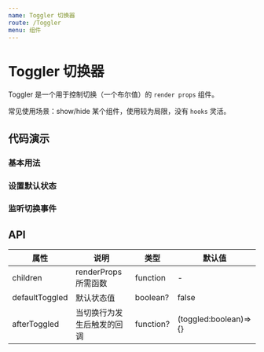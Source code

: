 ```yaml
---
name: Toggler 切换器
route: /Toggler
menu: 组件
---
```






# Toggler 切换器

Toggler 是一个用于控制切换（一个布尔值）的 `render props` 组件。

常见使用场景：show/hide 某个组件，使用较为局限，没有 `hooks` 灵活。

## 代码演示

### 基本用法

<CodeBox code={BasicDemoCode}>
  <BasicDemo></BasicDemo>
</CodeBox>

### 设置默认状态

<CodeBox code={DefaultDemoCode}>
  <DefaultDemo></DefaultDemo>
</CodeBox>

### 监听切换事件

<CodeBox code={ListenerDemoCode}>
  <ListenerDemo></ListenerDemo>
</CodeBox>

## API

| 属性           | 说明                       | 类型      | 默认值                |
| -------------- | -------------------------- | --------- | --------------------- |
| children       | renderProps 所需函数       | function  | -                     |
| defaultToggled | 默认状态值                 | boolean?  | false                 |
| afterToggled   | 当切换行为发生后触发的回调 | function? | (toggled:boolean)=>{} |
